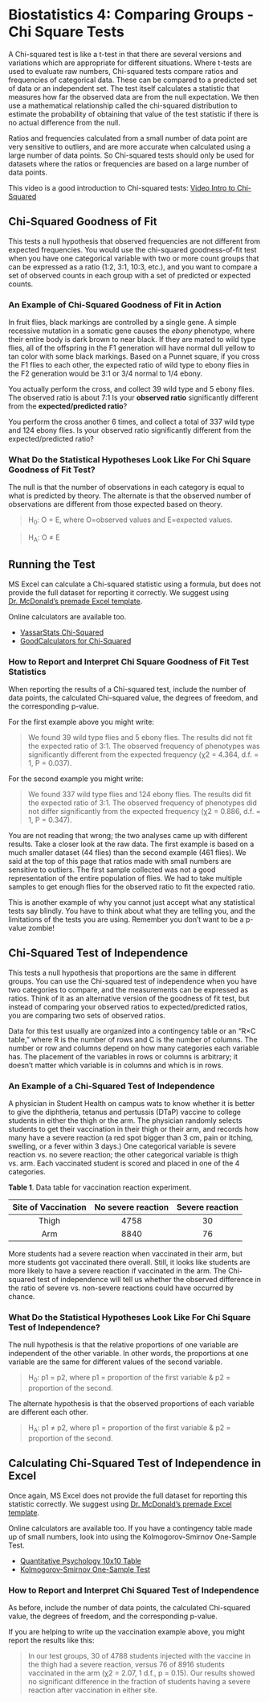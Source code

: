# Biostatistics 4: Comparing Groups - Chi Square Tests {#compstatsthree475}

A Chi-squared test is like a t-test in that there are several versions and variations which are appropriate for different situations. Where t-tests are used to evaluate raw numbers, Chi-squared tests compare ratios and frequencies of categorical data. These can be compared to a predicted set of data or an independent set. The test itself calculates a statistic that measures how far the observed data are from the null expectation. We then use a mathematical relationship called the chi-squared distribution to estimate the probability of obtaining that value of the test statistic if there is no actual difference from the null.

Ratios and frequencies calculated from a small number of data point are very sensitive to outliers, and are more accurate when calculated using a large number of data points. So Chi-squared tests should only be used for datasets where the ratios or frequencies are based on a large number of data points.

This video is a good introduction to Chi-squared tests: [Video Intro to Chi-Squared](https://youtu.be/7_cs1YlZoug)


## Chi-Squared Goodness of Fit

This tests a null hypothesis that observed frequencies are not different from expected frequencies. You would use the chi-squared goodness-of-fit test when you have one categorical variable with two or more count groups that can be expressed as a ratio (1:2, 3:1, 10:3, etc.), and you want to compare a set of observed counts in each group with a set of predicted or expected counts.

### An Example of Chi-Squared Goodness of Fit in Action

In fruit flies, black markings are controlled by a single gene. A simple recessive mutation in a somatic gene causes the _ebony_ phenotype, where their entire body is dark brown to near black. If they are mated to wild type flies, all of the offspring in the F1 generation will have normal dull yellow to tan color with some black markings. Based on a Punnet square, if you cross the F1 flies to each other, the expected ratio of wild type to ebony flies in the F2 generation would be 3:1 or 3/4 normal to 1/4 ebony. 

You actually perform the cross, and collect 39 wild type and 5 ebony flies. The observed ratio is about 7:1 Is your __observed ratio__ significantly different from the __expected/predicted ratio__?

You perform the cross another 6 times, and collect a total of 337 wild type and 124 ebony flies. Is your observed ratio significantly different from the expected/predicted ratio?


### What Do the Statistical Hypotheses Look Like For Chi Square Goodness of Fit Test?

The null is that the number of observations in each category is equal to what is predicted by theory. The alternate is that the observed number of observations are different from those expected based on theory.

> H<sub>0</sub>: O = E, where O=observed values and E=expected values.

> H<sub>A</sub>: O ≠ E


## Running the Test

MS Excel can calculate a Chi-squared statistic using a formula, but does not provide the full dataset for reporting it correctly. We suggest using [Dr. McDonald's premade Excel template](http://www.biostathandbook.com/chigof.xls). 

Online calculators are available too.

* [VassarStats Chi-Squared](http://vassarstats.net/csfit.html)
* [GoodCalculators for Chi-Squared](https://goodcalculators.com/chi-square-calculator/)


### How to Report and Interpret Chi Square Goodness of Fit Test Statistics

When reporting the results of a Chi-squared test, include the number of data points, the calculated Chi-squared value, the degrees of freedom, and the corresponding p-value. 

For the first example above you might write:

> We found 39 wild type flies and 5 ebony flies. The results did not fit the expected ratio of 3:1. The observed frequency of phenotypes was significantly different from the expected frequency (χ2 = 4.364, d.f. = 1, P = 0.037).

For the second example you might write:

> We found 337 wild type flies and 124 ebony flies. The results did fit the expected ratio of 3:1. The observed frequency of phenotypes did not differ significantly from the expected frequency (χ2 = 0.886, d.f. = 1, P = 0.347).

You are not reading that wrong; the two analyses came up with different results. Take a closer look at the raw data. The first example is based on a much smaller dataset (44 flies) than the second example (461 flies). We said at the top of this page that ratios made with small numbers are sensitive to outliers. The first sample collected was not a good representation of the entire population of flies. We had to take multiple samples to get enough flies for the observed ratio to fit the expected ratio.

This is another example of why you cannot just accept what any statistical tests say blindly. You have to think about what they are telling you, and the limitations of the tests you are using. Remember you don't want to be a p-value zombie! 


## Chi-Squared Test of Independence

This tests a null hypothesis that proportions are the same in different groups. You can use the Chi-squared test of independence when you have two categories to compare, and the measurements can be expressed as ratios. Think of it as an alternative version of the goodness of fit test, but instead of comparing your observed ratios to expected/predicted ratios, you are comparing two sets of observed ratios.

Data for this test usually are organized into a contingency table or an “R×C table,” where R is the number of rows and C is the number of columns. The number or row and columns depend on how many categories each variable has. The placement of the variables in rows or columns is arbitrary; it doesn’t matter which variable is in columns and which is in rows.


### An Example of a Chi-Squared Test of Independence

A physician in Student Health on campus wats to know whether it is better to give the diphtheria, tetanus and pertussis (DTaP) vaccine to college students in either the thigh or the arm. The physician randomly selects students to get their vaccination in their thigh or their arm, and records how many have a severe reaction (a red spot bigger than 3 cm, pain or itching, swelling, or a fever within 3 days.) One categorical variable is severe reaction vs. no severe reaction; the other categorical variable is thigh vs. arm. Each vaccinated student is scored and placed in one of the 4 categories.

__Table 1__. Data table for vaccination reaction experiment.

|Site of Vaccination|No severe reaction|Severe reaction|
|:-:|:-:|:-:|
|Thigh|4758|30|
|Arm|8840|76|

More students had a severe reaction when vaccinated in their arm, but more students got vaccinated there overall. Still, it looks like students are more likely to have a severe reaction if vaccinated in the arm. The Chi-squared test of independence will tell us whether the observed difference in the ratio of severe vs. non-severe reactions could have occurred by chance.


### What Do the Statistical Hypotheses Look Like For Chi Square Test of Independence?

The null hypothesis is that the relative proportions of one variable are independent of the other variable. In other words, the proportions at one variable are the same for different values of the second variable.

> H<sub>0</sub>: p1 = p2, where p1 = proportion of the first variable & p2 = proportion of the second.

The alternate hypothesis is that the observed proportions of each variable are different each other. 

> H<sub>A</sub>: p1 ≠ p2, where p1 = proportion of the first variable & p2 = proportion of the second.


## Calculating Chi-Squared Test of Independence in Excel

Once again, MS Excel does not provide the full dataset for reporting this statistic correctly. We suggest using [Dr. McDonald's premade Excel template](http://www.biostathandbook.com/chiind.xls). 

Online calculators are available too. If you have a contingency table made up of small numbers, look into using the Kolmogorov-Smirnov One-Sample Test.

* [Quantitative Psychology 10x10 Table](http://www.quantpsy.org/chisq/chisq.htm)
* [Kolmogorov-Smirnov One-Sample Test](http://vassarstats.net/ksm.html)


### How to Report and Interpret Chi Squared Test of Independence

As before, include the number of data points, the calculated Chi-squared value, the degrees of freedom, and the corresponding p-value. 

If you are helping to write up the vaccination example above, you might report the results like this:

> In our test groups, 30 of 4788 students injected with the vaccine in the thigh had a severe reaction, versus 76 of 8916 students vaccinated in the arm (χ2 = 2.07, 1 d.f., p = 0.15). Our results showed no significant difference in the fraction of students having a severe reaction after vaccination in either site.

